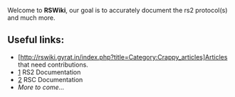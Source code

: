 Welcome to '''RSWiki''', our goal is to accurately document the rs2 protocol(s) and much more.

== Useful links: ==
* [http://rswiki.gyrat.in/index.php?title=Category:Crappy_articles]Articles that need contributions.
* [http://rswiki.gyrat.in/index.php?title=Category:RS2] RS2 Documentation
* [http://rswiki.gyrat.in/index.php?title=Category:RSC] RSC Documentation
* ''More to come...''